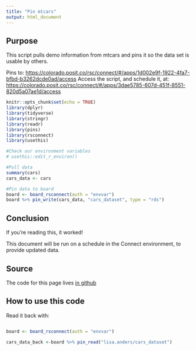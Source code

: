 ```yaml
---
title: "Pin mtcars"
output: html_document
---
```


## Purpose

This script pulls demo information from mtcars and pins it so the data set is usable by others. 

Pins to: <https://colorado.posit.co/rsc/connect/#/apps/1d002e9f-1922-4fa7-bfbd-b3262dcde0ad/access> 
Access the script, and schedule it, at: <https://colorado.posit.co/rsc/connect/#/apps/3dae5785-607d-451f-8551-820d5a07ae1d/access> 

```r
knitr::opts_chunk$set(echo = TRUE)
library(dplyr)
library(tidyverse)
library(stringr)
library(readr)
library(pins)
library(rsconnect)
library(usethis)

#Check our environment variables
# usethis::edit_r_environ()

```


```r
#Pull data
summary(cars)
cars_data <- cars
```


```r
#Pin data to board
board <- board_rsconnect(auth = "envvar")
board %>% pin_write(cars_data, "cars_dataset", type = "rds")

```
## Conclusion

If you're reading this, it worked!

This document will be run on a schedule in the Connect environment, to provide updated data.  

## Source

The code for this page lives [in github](https://github.com/leesahanders/Shiny_Geyser_App)

## How to use this code 

Read it back with: 

```r

board <- board_rsconnect(auth = "envvar")

cars_data_back <-board %>% pin_read("lisa.anders/cars_dataset")

```

